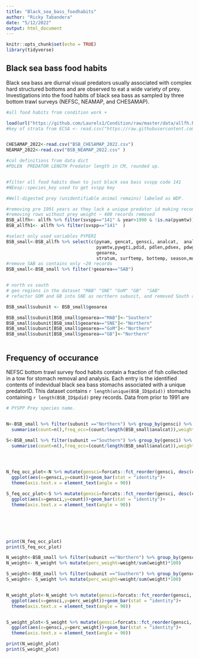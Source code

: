 ```yaml
---
title: "Black_sea_bass_foodhabits"
author: "Ricky Tabandera"
date: "5/12/2022"
output: html_document
---
```


```r
knitr::opts_chunk$set(echo = TRUE)
library(tidyverse)
```

## Black sea bass food habits

Black sea bass are diurnal visual predators usually associated with complex hard structured bottoms and are observed to eat a wide variety of prey. Investigations into the food habits of black sea bass as sampled by three bottom trawl surveys (NEFSC, NEAMAP, and CHESAMAP).


```r

#all food habits from condition work +

load(url("https://github.com/Laurels1/Condition/raw/master/data/allfh.RData"))
#key of strata from ECSA <- read.csv("https://raw.githubusercontent.com/NOAA-EDAB/ECSA/master/data/seasonal_stock_strata.csv")


CHESAMAP_2022<-read.csv("BSB_CHESAMAP_2022.csv")
NEAMAP_2022<-read.csv("BSB_NEAMAP_2022.csv" )

#col definitions from data dict
#PDLEN	PREDATOR LENGTH	Predator length in CM, rounded up.


#filter all food habits down to just black sea bass svspp code 141
#NEesp::species_key used to get svspp key

#Well-digested prey (unidentifiable animal remains) labeled as WDP.

#removing pre 1991 years as they lack a unique predator id making reconstructing stomachs difficult 
#removing rows without prey weight ~ 400 records removed
BSB_allfh<- allfh %>% filter(svspp=="141" & year>1990 & !is.na(pyamtw))
BSB_allfh1<- allfh %>% filter(svspp=="141"  )

#select only used variables PYPERI
BSB_small<-BSB_allfh %>% select(c(pynam, gencat, gensci, analcat,  analsci, 
                                  pyamtw,pywgti,pdid, pdlen,pdsex, pdwgt,pynum, 
                                  geoarea,
                                  stratum, surftemp, bottemp, season,month, day, year,cruise6))
#remove SAB as contains only ~20 records
BSB_small<-BSB_small %>% filter(!geoarea=="SAB")


# north vs south
# geo regions in the dataset "MAB" "SNE" "GoM" "GB"  "SAB"
# refactor GOM and GB into SNE as northern subunit, and removed South atlantic bight

BSB_small$subunit <- BSB_small$geoarea

BSB_small$subunit[BSB_small$geoarea=="MAB"]<-"Southern"
BSB_small$subunit[BSB_small$geoarea=="SNE"]<-"Northern"
BSB_small$subunit[BSB_small$geoarea=="GoM"]<-"Northern"
BSB_small$subunit[BSB_small$geoarea=="GB"]<-"Northern"



```

## Frequency of occurance

NEFSC bottom trawl survey food habits contain a fraction of fish collected in a tow for stomach removal and analysis. Each entry is the identified contents of indevidual black sea bass stomachs associated with a unique predatorID. This dataset contains `r length(unique(BSB_ID$pdid))  ` stomachs containing `r length(BSB_ID$pdid) ` prey records. Data from prior to 1991 are 

```r

# PYSPP	Prey species name.


N<-BSB_small %>% filter(subunit =="Northern") %>% group_by(gensci) %>%
  summarise(count=n(),freq_occ=(count/length(BSB_small$analcat)),weight=sum(pyamtw))

S<-BSB_small %>% filter(subunit =="Southern") %>% group_by(gensci) %>%
  summarise(count=n(),freq_occ=(count/length(BSB_small$analcat)),weight=sum(pyamtw))




N_feq_occ_plot<-N %>% mutate(gensci=forcats::fct_reorder(gensci, desc(count))) %>%
  ggplot(aes(x=gensci,y=count))+geom_bar(stat = "identity")+
  theme(axis.text.x = element_text(angle = 90))

S_feq_occ_plot<-S %>% mutate(gensci=forcats::fct_reorder(gensci, desc(count))) %>%
  ggplot(aes(x=gensci,y=count))+geom_bar(stat = "identity")+
  theme(axis.text.x = element_text(angle = 90))






print(N_feq_occ_plot)
print(S_feq_occ_plot)


```

```r


N_weight<-BSB_small %>% filter(subunit =="Northern") %>% group_by(gensci) %>% summarise(weight=sum(pyamtw))
N_weight<- N_weight %>% mutate(perc_weight=weight/sum(weight)*100)     

S_weight<-BSB_small %>% filter(subunit =="Southern") %>% group_by(gensci) %>% summarise(weight=sum(pyamtw))
S_weight<- S_weight %>% mutate(perc_weight=weight/sum(weight)*100)  


N_weight_plot<-N_weight %>% mutate(gensci=forcats::fct_reorder(gensci, desc(perc_weight))) %>%
  ggplot(aes(x=gensci,y=perc_weight))+geom_bar(stat = "identity")+
  theme(axis.text.x = element_text(angle = 90))


S_weight_plot<-S_weight %>% mutate(gensci=forcats::fct_reorder(gensci, desc(perc_weight))) %>%
  ggplot(aes(x=gensci,y=perc_weight))+geom_bar(stat = "identity")+
  theme(axis.text.x = element_text(angle = 90))

print(N_weight_plot)
print(S_weight_plot)

```

